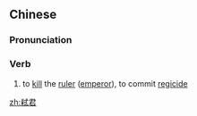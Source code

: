 {{also|弑君}}
==Chinese==
{{zh-forms|s=弑君}}

===Pronunciation===
{{zh-pron
|m=shìjūn
|c=si3 gwan1
|cat=v
}}

===Verb===
{{zh-verb}}

# {{lb|zh|archaic}} to [[kill]] the [[ruler]] ([[emperor]]), to commit [[regicide]]

[[zh:弒君]]